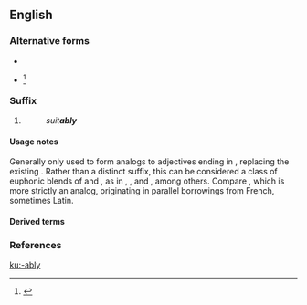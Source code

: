 {{also|ably}}
==English==

===Alternative forms===
* {{l|en|-ibly}}
* {{l|en|-bly}}<ref>{{R:RHCD|page=4}}</ref>

===Suffix===
{{en-suffix|cat2=adverb-forming suffixes}}

# {{non-gloss definition|Used to form [[adverb]]s corresponding to [[adjective]]s that end in [[-able]].}}
#: ''suit'''ably'''''

====Usage notes====
Generally only used to form analogs to adjectives ending in {{m|en|-able}}, replacing the existing {{m|en|-able}}. Rather than a distinct suffix, this can be considered a class of euphonic blends of {{m|en||-ble}} and {{m|en|-ly}}, as in {{m|en|feebly}}, {{m|en|nimbly}}, and {{m|en|nobly}}, among others. Compare {{m|en|-ability}}, which is more strictly an analog, originating in parallel borrowings from French, sometimes Latin.

====Derived terms====
{{suffixsee|en}}

===References===
<references/>

[[ku:-ably]]